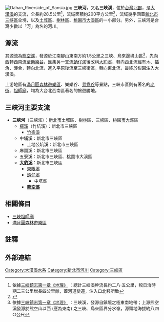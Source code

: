 {{Infobox river
| river_name = 三峽河
| other_name = 三峽溪
| image_name = 流經三角湧的三峽河.jpg
| image_size = 300px
| caption    = 自三峽長福橋上拍攝的三峽河景色
| origin     = 江南腳山東南方約1.5公里之三峽、烏來邊境山區
| mouth      = 柑園
| progression = [[大漢溪|大漢溪]]
| basin_countries = {{ROC}}
| location  = [[新北市|新北市]][[三峽區|三峽區]]、[[土城區|土城區]]、[[樹林區|樹林區]]<br>[[桃園市|桃園市]][[大溪區|大溪區]]
| length    = {{convert|28.5|km|0}}
| elevation = {{convert|840|m|0}}
| mouth_elevation = {{convert|15|m|0}}
| discharge = 
| watershed = {{convert|200|km2|0}}
}}

[[File:Dahan_Riverside_of_Sansia.jpg|thumb]]
'''三峽河'''，又名'''三峽溪'''，位於[[北台灣|台灣北部]]，是[[大漢溪|大漢溪]]的支流，全長約28.5公里<ref>依據[http://szt3d.ntpu.edu.tw/taipei/d/c/c_1/c_1_001.html 三峽鎮志第一章《地理》] {{Wayback|url=http://szt3d.ntpu.edu.tw/taipei/d/c/c_1/c_1_001.html |date=20100905130721 }}：總計三峽溪幹流長約二八·五公里，較日治時期二三公里增長四公里餘，蓋河道變遷，注入口北移所致</ref>，流域面積約200平方公里<ref name="淡水河水系河川環境管理計畫規劃">{{cite book|author=|title=淡水河水系河川環境管理計畫規劃 |year=2013年 |publisher=經濟部水利署第十河川局 |location=新北市板橋區 |isbn=978-986-03-7491-9 }}</ref>，流域幾乎涵蓋[[新北市|新北市]][[三峽區|三峽區]]全境，以及[[土城區|土城區]]、[[樹林區|樹林區]]、[[桃園市|桃園市]][[大溪區|大溪區]]的一小部分。另外，三峽河是台灣少數以「河」為名的河川。

==源流==
其源流為[[熊空溪|熊空溪]]，發源於江南腳山東南方約1.5公里之三峽、烏來邊境山區<ref>依據[http://szt3d.ntpu.edu.tw/taipei/d/c/c_1/c_1_001.html 三峽鎮志第一章《地理》] {{Wayback|url=http://szt3d.ntpu.edu.tw/taipei/d/c/c_1/c_1_001.html |date=20100905130721 }}：三峽溪，發源自鎮境之極東南地帶；上源熊空溪發源於熊空山以西 (應為東南) 之三峽、烏來區界分水嶺，源頭地海拔約八四○公尺</ref>，先向西轉西南流至[[樂樂谷|樂樂谷]]，匯集另一支流[[蚋仔溪|蚋仔溪]]後改稱[[大豹溪|大豹溪]]，轉向西北流經有木、插角、湊合，轉向北流，進入平原後流至三峽街區，轉向東北流，最終於柑園注入大漢溪。

上游地區有[[滿月圓森林遊樂區|滿月圓森林遊樂區]]、樂樂谷、[[鴛鴦谷|鴛鴦谷]]等景點，三峽市區則有著名的[[三峽老街|老街]]、[[三峽祖師廟|祖師廟]]，均為大台北西南區著名的旅遊勝地。

== 三峽河主要支流 ==
*'''三峽河'''（三峽溪）：[[新北市|新北市]][[土城區|土城區]]、[[樹林區|樹林區]]、[[三峽區|三峽區]]、[[桃園市|桃園市]][[大溪區|大溪區]] 
**[[橫溪|橫溪]]（竹坑溪）：新北市三峽區
***[[竹崙溪|竹崙溪]]
**中埔溪：新北市三峽區
***土地公坑溪：新北市三峽區
**麻園溪：新北市三峽區
**五寮溪：新北市三峽區、桃園市大溪區
**'''[[大豹溪|大豹溪]]'''：新北市三峽區
***[[東眼溪|東眼溪]]
***[[蚋仔溪|蚋仔溪]]
****中坑溪
***'''[[熊空溪|熊空溪]]'''

== 相關條目 ==
*[[三峽祖師廟|三峽祖師廟]]
*[[滿月圓森林遊樂區|滿月圓森林遊樂區]]

== 註釋 ==
<div class="references-small">
<references />
</div>

==外部連結==
{{commonscat|Sanxia River}}
{{台灣河流}}
{{淡水河}}

[[Category:大漢溪水系|Category:大漢溪水系]]
[[Category:新北市河川|Category:新北市河川]]
[[Category:三峽區|Category:三峽區]]